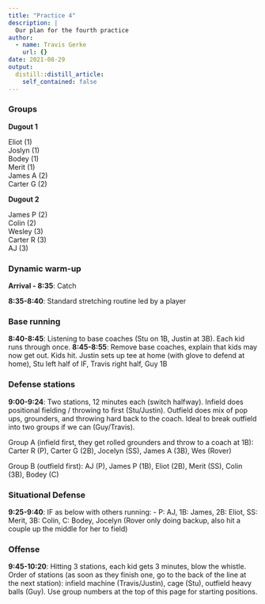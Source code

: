 ```yaml
---
title: "Practice 4"
description: |
  Our plan for the fourth practice
author:
  - name: Travis Gerke
    url: {}
date: 2021-08-29
output:
  distill::distill_article:
    self_contained: false
---
```


### Groups

**Dugout 1**

Eliot (1) <br>
Joslyn (1) <br>
Bodey (1) <br>
Merit (1) <br>
James A (2) <br>
Carter G (2) <br>

**Dugout 2**

James P (2) <br>
Colin (2) <br>
Wesley (3) <br>
Carter R (3) <br>
AJ (3) <br>

### Dynamic warm-up

**Arrival - 8:35**: Catch

**8:35-8:40**: Standard stretching routine led by a player

### Base running

**8:40-8:45**: Listening to base coaches (Stu on 1B, Justin at 3B). Each kid runs through once. 
**8:45-8:55**: Remove base coaches, explain that kids may now get out. Kids hit. Justin sets up tee at home (with glove to defend at home), Stu left half of IF, Travis right half, Guy 1B

### Defense stations

**9:00-9:24**: Two stations, 12 minutes each (switch halfway). Infield does positional fielding / throwing to first (Stu/Justin). Outfield does mix of pop ups, grounders, and throwing hard back to the coach. Ideal to break outfield into two groups if we can (Guy/Travis).

Group A (infield first, they get rolled grounders and throw to a coach at 1B): Carter R (P), Carter G (2B), Jocelyn (SS), James A (3B), Wes (Rover)

Group B (outfield first): AJ (P), James P (1B), Eliot (2B), Merit (SS), Colin (3B), Bodey (C)

### Situational Defense

**9:25-9:40**: IF as below with others running:
  - P: AJ, 1B: James, 2B: Eliot, SS: Merit, 3B: Colin, C: Bodey, Jocelyn (Rover only doing backup, also hit a couple up the middle for her to field)

### Offense

**9:45-10:20**: Hitting 3 stations, each kid gets 3 minutes, blow the whistle. Order of stations (as soon as they finish one, go to the back of the line at the next station): infield machine (Travis/Justin), cage (Stu), outfield heavy balls (Guy). Use group numbers at the top of this page for starting positions.
